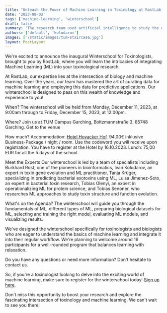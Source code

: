 ```yaml
---
title: "Unleash the Power of Machine Learning in Toxinology at RostLab's Winterschool"
date: '2023-08-03'
tags: ['machine-learning', 'winterschool']
draft: false
summary: 'The research team used artificial intelligence to study the evolutionary relationships of proteins, specifically focusing on the vertebrate kallikrein gene family, and found significant correlations between protein embeddings and sequence similarities. Despite testing various dimension reduction techniques, the initial protein embeddings without any reduction provided the most accurate insights into phylogenetic relationships, marking a substantial advancement in understanding life evolution and facilitating better drug development strategies.'
authors: ['default', 'koludarov']
images: ['/static/images/tum-staircase.jpg']
layout: PostLayout
---
```


We're excited to announce the inaugural Winterschool for Toxinologists, brought to you by RostLab, where you will learn the intricacies of integrating Machine Learning (ML) into your toxinological research.

At RostLab, our expertise lies at the intersection of biology and machine learning.
Over the years, our team has mastered the art of curating data for machine learning and employing this data for predictive applications.
Our winterschool is designed to pass on this wealth of knowledge and experience to you!

When? The winterschool will be held from Monday, December 11, 2023, at 9:00am through to Friday, December 15, 2023, at 12:00pm.

Where? Join us at TUM Campus Garching, Boltzmannstraße 3, 85748 Garching. Get to the venue

How much? Accommodation: [Hotel Hoyacker Hof](https://www.hoyackerhof.de/en/home/). 94,00€ inklusive Business-Package / night / room.
Use the codeword you will receive upon registration.
You have to register at the Hotel by 16.10.2023. Lunch: 75,00 EUR for all the 5 days of the school.

Meet the Experts
Our winterschool is led by a team of specialists including
Burkhard Rost, one of the pioneers in bioinformatics,
Ivan Koludarov, an expert in toxin gene evolution and ML practitioner,
Tanja Krüger, specializing in predicting bacterial exotoxins using ML,
Luisa Jimenez-Soto, an expert in bacterial toxin research,
Tobias Olenyi, an expert in operationalizing ML for protein science,
and Tobias Senoner, who researches ML approaches to study toxin structure and function evolution.

What's on the Agenda?
The winterschool will guide you through the fundamentals of ML, different types of ML, preparing biological datasets for ML,
selecting and training the right model, evaluating ML models, and visualizing results.

We've designed the winterschool specifically for toxinologists and biologists who are eager to understand the basics of machine learning and integrate it into their regular workflow.
We're planning to welcome around 16 participants for a well-rounded program that balances learning with relaxation.

Do you have any questions or need more information? Don't hesitate to contact us.

So, if you're a toxinologist looking to delve into the exciting world of machine learning,
make sure to register for the winterschool today! [Sign up here](https://mlschool23.rostlab.org/).

Don't miss this opportunity to boost your research and explore the fascinating intersection of toxinology and machine learning.
We can't wait to see you there!
